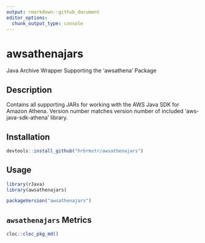```yaml
---
output: rmarkdown::github_document
editor_options: 
  chunk_output_type: console
---
```


# awsathenajars

Java Archive Wrapper Supporting the 'awsathena' Package

## Description

Contains all supporting JARs for working with the AWS Java SDK for
Amazon Athena. Version number matches version number of included
'aws-java-sdk-athena' library.

## Installation

```r
devtools::install_github("hrbrmstr/awsathenajars")
```

## Usage

```r
library(rJava)
library(awsathenajars)

packageVersion("awsathenajars")
```

## `awsathenajars` Metrics

```r
cloc::cloc_pkg_md()
```

